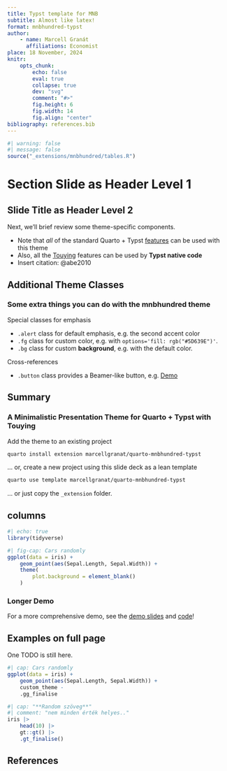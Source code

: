 ```yaml
---
title: Typst template for MNB
subtitle: Almost like latex!
format: mnbhundred-typst
author:
    - name: Marcell Granát
      affiliations: Economist
place: 18 November, 2024
knitr:
    opts_chunk: 
        echo: false
        eval: true
        collapse: true
        dev: "svg"
        comment: "#>"
        fig.height: 6
        fig.width: 14
        fig.align: "center"
bibliography: references.bib
---
```


```r
#| warning: false
#| message: false
source("_extensions/mnbhundred/tables.R")
```

```{=typst}
#let emph = (fill: rgb("9a2515"), it) => text(fill: fill, weight:"bold", it)
```

# Section Slide as Header Level 1

## Slide Title as Header Level 2

Next, we'll brief review some theme-specific components.

-   Note that *all* of the standard Quarto + Typst [features](https://quarto.org/docs/output-formats/typst.html) can be used with this theme
-   Also, all the [Touying](https://touying-typ.github.io) features can be used by **Typst native code**
-   Insert citation: @abe2010

## Additional Theme Classes

### Some extra things you can do with the mnbhundred theme

Special classes for emphasis

-   `.alert` class for default emphasis, e.g. [the second accent color]{.fg}
-   `.fg` class for custom color, e.g. [with `options='fill: rgb("#5D639E")'`]{.fg options="fill: rgb(\"#5D639E\")"}.
-   `.bg` class for custom **background**, e.g. [with the default color]{.bg}.

Cross-references

-   `.button` class provides a Beamer-like button, e.g. [[Demo]{.button}](#sec-demo)

## Summary {#sec-summary}

### A Minimalistic Presentation Theme for Quarto + Typst with Touying

Add the theme to an existing project

``` bash
quarto install extension marcellgranat/quarto-mnbhundred-typst
```

... or, create a new project using this slide deck as a lean template

``` bash
quarto use template marcellgranat/quarto-mnbhundred-typst
```

... or just copy the `_extension` folder.

## columns


```r
#| echo: true
library(tidyverse)
```

```{=typst}
#set page(columns: 2)
```
```r
#| fig-cap: Cars randomly
ggplot(data = iris) + 
    geom_point(aes(Sepal.Length, Sepal.Width)) + 
    theme(
        plot.background = element_blank()
    )
```

### Longer Demo {#sec-demo}


For a more comprehensive demo, see the [demo slides](https://kazuyanagimoto.com/quarto-slides-typst/slides/quarto-mnbhundred-typst/mnbhundred.pdf) and [code](https://github.com/kazuyanagimoto/quarto-slides-typst/blob/main/slides/quarto-mnbhundred-typst/mnbhundred.qmd)!



## Examples on full page

One TODO is still here.

```{=typst}
#set page(columns: 1)
```

```r
#| cap: Cars randomly
ggplot(data = iris) + 
    geom_point(aes(Sepal.Length, Sepal.Width)) + 
    custom_theme -
    .gg_finalise
```

```r
#| cap: "**Random szöveg**"
#| comment: "nem minden érték helyes.."
iris |> 
    head(10) |> 
    gt::gt() |> 
    .gt_finalise()
```

## References